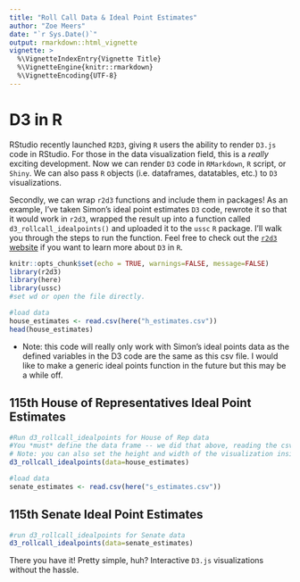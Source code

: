 ```yaml
---
title: "Roll Call Data & Ideal Point Estimates"
author: "Zoe Meers"
date: "`r Sys.Date()`"
output: rmarkdown::html_vignette
vignette: >
  %\VignetteIndexEntry{Vignette Title}
  %\VignetteEngine{knitr::rmarkdown}
  %\VignetteEncoding{UTF-8}
---
```


# D3 in R

RStudio recently launched `R2D3`, giving `R` users the ability to render `D3.js` code in RStudio. For those in the data visualization field, this is a *really* exciting development. Now we can render `D3` code in `RMarkdown`, `R` script, or `Shiny`. We can also pass `R` objects (i.e. dataframes, datatables, etc.) to `D3` visualizations.

Secondly, we can wrap `r2d3` functions and include them in packages! As an example, I've taken Simon's ideal point estimates `D3` code, rewrote it so that it would work in `r2d3`, wrapped the result up into a function called `d3_rollcall_idealpoints()` and uploaded it to the `ussc` `R` package. 
I'll walk you through the steps to run the function. Feel free to check out the [`r2d3` website](https://rstudio.github.io/r2d3) if you want to learn more about `D3` in `R`.  

```r
knitr::opts_chunk$set(echo = TRUE, warnings=FALSE, message=FALSE)
library(r2d3)
library(here)
library(ussc)
#set wd or open the file directly. 
```


```r
#load data
house_estimates <- read.csv(here("h_estimates.csv"))
head(house_estimates)
```
* Note: this code will really only work with Simon's ideal points data as the defined variables in the D3 code are the same as this csv file. I would like to make a generic ideal points function in the future but this may be a while off.


## 115th House of Representatives Ideal Point Estimates
```r
#Run d3_rollcall_idealpoints for House of Rep data
#You *must* define the data frame -- we did that above, reading the csv file to house_estimates and defined the data below in the function itself. This is the beauty of r2d3 -- any data frame or R object will work if the variables match.
# Note: you can also set the height and width of the visualization inside the function or you can also that in the R chunk.
d3_rollcall_idealpoints(data=house_estimates)
```


```r
#load data
senate_estimates <- read.csv(here("s_estimates.csv"))
```

## 115th Senate Ideal Point Estimates
```r
#run d3_rollcall_idealpoints for Senate data
d3_rollcall_idealpoints(data=senate_estimates)
```

There you have it! Pretty simple, huh? Interactive `D3.js` visualizations without the hassle. 
